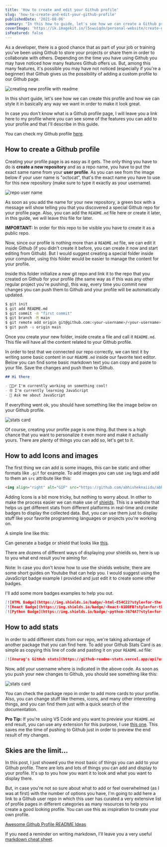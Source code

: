 ```yaml
---
title: 'How to create and edit your Github profile'
slug: 'how-to-create-and-edit-your-github-profile'
publishedDate: '2021-08-06'
summary: "In this how to guide, let's see how we can create a Github profile page and styling it to display stats, images, and much more to make it look the way we like it"
coverImage: 'https://ik.imagekit.io/l5swuiqdn/personal-website/create-github-profile_y2dpbd.png'
isFeatured: false
---
```



As a developer, there is a good chance that as part of your job or training you've been using Github to store your projects or share them in order to collaborate with others. Depending on the time you have using Github you may have noticed how many features Github offers us. But, among this many features, it's possible you may have not noticed (especially if you're a beginner) that Github gives us the possibility of adding a custom profile to our Github page.

<Image
	src="https://ik.imagekit.io/l5swuiqdn/personal-website/profile-with-readme_ntfga3.png?ik-sdk-version=javascript-1.4.3&updatedAt=1673926196862"
	alt="creating new profile with readme"
/>

In this short guide, let's see how we can create this profile and how we can style it in basically any way we want in order to make it look great.

In case you don't know what is a Github profile page, I will leave you a link here to my profile where you can see some of the features you can add to your profile and that I'll describe in this guide.

You can check my Github profile [here](https://github.com/sergiobarria).

## How to create a Github profile

Creating your profile page is as easy as it gets. The only thing you have to do is **create a new repository** and as a repo name, you have to put the exact same name from your **user profile**. As you can see from the image below if your user name is "octocat", that's the exact name you have to use for this new repository (make sure to type it exactly as your username).

<Image
	src="https://ik.imagekit.io/l5swuiqdn/personal-website/repo-username-match_vpezej.png?ik-sdk-version=javascript-1.4.3&updatedAt=1673926190059"
	alt="repo user name"
/>

As soon as you add the name for your new repository, a green box with a message will show telling you that you discovered a special Github repo for your profile page. Also, you can add the `README.md` file here or create it later, in this guide, we will leave this file for later.

**IMPORTANT:** In order for this repo to be visible you have to create it as a public repo.

Now, since our profile is nothing more than a `README.md` file, we can edit it inside Github (if you didn't create it before, you can create it now and start editing from Github). But I would suggest creating a special folder inside your computer, using this folder would be easier to manage the content for your profile.

Inside this folder initialize a new git repo and link it to the repo that you created on Github for your profile (the same way as if this was any other regular project you're pushing), this way, every time you commit new changes you can push them to Github and your profile will be automatically updated.

```bash
$ git init
$ git add README.md
$ git commit -m "first commit"
$ git branch -M main
$ git remote add origin git@github.com:<your-username>/<your-username>.git
$ git push -u origin main
```

Once you create your new folder, inside create a file and call it `README.md`. This file will have all the content related to your Github profile.

In order to test that we connected our repo correctly, we can test it by writing some basic content in our `README.md` inside our favorite text editor. Below you can find some basic markdown text you can copy and paste to your file. Save the changes and push them to Github.

```markdown
## Hi there

- 👷🏼‍♂️ I'm currently working on something cool!
- 🤓 I'm currently learning JavaScript
- 💬 Ask me about JavaScript
```

If everything went ok, you should have something like the image below on your Github profile.

<Image
	src="https://ik.imagekit.io/l5swuiqdn/personal-website/profile-with-readme_ntfga3.png?ik-sdk-version=javascript-1.4.3&updatedAt=1673926196862"
	alt="stats card"
/>

Of course, creating your profile page is one thing. But there is a high chance that you want to personalize it even more and make it actually yours. There are plenty of things you can add so, let's get to it.

## How to add Icons and images

The first thing we can add is some images, this can be static and other formats like `.gif` for example.
To add images you can use `img` tags and add to them an `src` attribute like this:

```markdown
<img align="right" alt="GIF" src="https://github.com/abhisheknaiidu/abhisheknaiidu/blob/master/code.gif?raw=true" width="500" height="320" />
```

Adding Icons is a bit more tricky, but nothing to worry about. In other to make the process easier we can make use of [shields](https://shields.io/). This is a website that helps us get different stats from different platforms in real-time and create badges to display the collected data. But, you can use them just to display stuff like your favorite programming languages or projects you're working on.

A simple line like this:

Can generate a badge or shield that looks like [this](https://img.shields.io/badge/-Javascript-F0DB4F?style=for-the-badge&labelColor=black&logo=javascript&logoColor=F0DB4F).

There are dozens of different ways of displaying your shields so, here is up to you what end result you're aiming for.

Note: In case you don't know how to use the shields website, there are some short guides on Youtube that can help you. I would suggest using the JavaScript badge example I provided and just edit it to create some other badges.

I'll add some more badges examples to help you out.

```markdown
[![HTML Badge](https://img.shields.io/badge/-html-E54C22?style=for-the-badge&labelColor=black&logo=html5&logoColor=E54C22)](#)
[![React Badge](https://img.shields.io/badge/-React-61DBFB?style=for-the-badge&labelColor=black&logo=react&logoColor=61DBFB)](#)
[![Python Badge](https://img.shields.io/badge/-python-3674A7?style=for-the-badge&labelColor=black&logo=python&logoColor=3674A7)](#)
```

## How to add stats

In order to add different stats from our repo, we're taking advantage of another package that you can find here.
To add your Github Stats Card is as simple as copying this line of code and pasting it on your `README.md` file:

```markdown
[![Anurag's GitHub stats](https://github-readme-stats.vercel.app/api?username=<YOUR-USERNAME>)](https://github.com/anuraghazra/github-readme-stats)
```

Now, add your username where is indicated in the above code. As soon as you push your new changes to Github, you should see something like this:

<Image
	src="https://ik.imagekit.io/l5swuiqdn/personal-website/stats-card_bkrv59.png?ik-sdk-version=javascript-1.4.3&updatedAt=1673926201830"
	alt="stats card"
/>

You can check the package repo in order to add more cards to your profile. Also, you can change stuff like themes, icons, and many other interesting things, and you can find them just with a quick search of the documentation.

**Pro Tip:** If you're using VS Code and you want to preview your `README.md` end result, you can use any extension for this purpose, I use [this one](https://marketplace.visualstudio.com/items?itemName=yzhang.markdown-all-in-one). This saves me the time of pushing to Github just in order to preview the end result of my changes.

## Skies are the limit...

In this post, I just showed you the most basic of things you can add to your Github profile. There are lots and lots of things you can add and display to your profile. It's up to you how you want it to look and what you want to display there.

But, in case you're not so sure about what to add or feel overwhelmed (as I was at first) with the number of options you have, I'm going to add here a link to a Github user repo in which this user has curated a very extensive list of profile pages in different categories as many resources to help you create a good looking profile. You can use this as inspiration to create your own profile.

[Awesome Github Profile README Ideas](https://github.com/abhisheknaiidu/awesome-github-profile-readme)

If you need a reminder on writing markdown, I'll leave you a very useful [markdown cheat sheet](https://www.markdownguide.org/cheat-sheet/).
